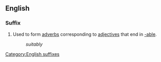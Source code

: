 ==English==
===Suffix===
#Used to form [[adverb]]s corresponding to [[adjective]]s that end in [[-able]].
#:''suitably''
[[Category:English suffixes]]